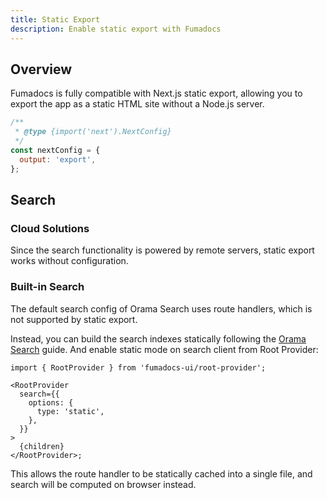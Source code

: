 ```yaml
---
title: Static Export
description: Enable static export with Fumadocs
---
```


## Overview

Fumadocs is fully compatible with Next.js static export, allowing you to export the app as a static HTML site without a Node.js server.

```js title="next.config.mjs"
/**
 * @type {import('next').NextConfig}
 */
const nextConfig = {
  output: 'export',
};
```

## Search

### Cloud Solutions

Since the search functionality is powered by remote servers, static export works without configuration.

### Built-in Search

The default search config of Orama Search uses route handlers, which is not supported by static export.

Instead, you can build the search indexes statically following the [Orama Search](/docs/headless/search/orama#static-export) guide.
And enable static mode on search client from Root Provider:

```tsx title="app/layout.tsx"
import { RootProvider } from 'fumadocs-ui/root-provider';

<RootProvider
  search={{
    options: {
      type: 'static',
    },
  }}
>
  {children}
</RootProvider>;
```

This allows the route handler to be statically cached into a single file, and search will be computed on browser instead.
